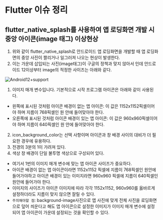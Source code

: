 # Flutter 이슈 정리

## flutter_native_splash를 사용하여 앱 로딩화면 개발 시 중앙 아이콘(image 태그) 이상현상

1. 위와 같이 flutter_native_splash로 안드로이드 앱 로딩화면을 개발할 때 앱 로딩화면의 중앙 사진이 짤리거나 일그러져 나오는 현상이 발생한다.
2. 이는 가운데 삽입되는 사진(image태그)이 구글의 정책과 맞지 않아서 인데 안드로이드 12이상부터 image의 적정한 사이즈는 아래와 같다.

![Android12+support](/android12support.png)

1. 이미지 매개 변수입니다. 기본적으로 시작 프로그램 아이콘은 아래와 같이 사용된다.

- 왼쪽에 표시된 것처럼 아이콘 배경이 없는 앱 아이콘: 이 값은 1152x1152픽셀이어야 하며 지름이 768픽셀인 원 안에 들어맞아야 한다.
- 오른쪽에 표시된 것처럼 아이콘 배경이 있는 앱 아이콘: 이 값은 960x960픽셀이어야 하며 지름이 640픽셀인 원 안에 들어맞아야 한다.

2. icon_background_color는 선택 사항이며 아이콘과 창 배경 사이의 대비가 더 필요한 경우에 유용하다.
3. 전경의 3분의 1이 가려져 있다.
4. 색상 창 배경이 단일 불투명 색상으로 구성되어 있다.

- 여기서 1번의 이미지 매개 변수에 맞는 앱 아이콘 사이즈가 중요하다.
- 아이콘 배경이 없는 앱 아이콘이라면 1152x1152 픽셀에 지름이 768픽셀인 원안에 들어가야하고 아이콘 배경이 있는 이미지라면 960x960 픽셀에 지름이 640픽셀인 원안에 들어가야 한다.
- 이미지의 사이즈가 아이콘 이미지에 따라 각각 1152x1152, 960x960를 옳바르게 설정하더라도 지름이 맞지 않으면 잘릴 수 있다.
- `주의해야할 점`: background-image사진으로 앱 사진에 맞게 전체 사진을 로딩화면으로 덮어 씌운다고 해도 앱 아이콘으로 설정한 이미지가 이미지 매개 변수에 설정되어 앱 아이콘이 가운데 설정되는 것을 확인할 수 있다.
